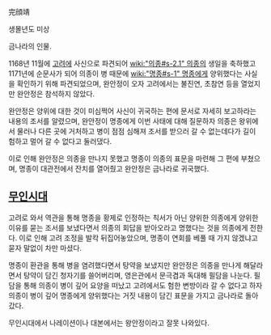 完顔靖

생몰년도 미상

금나라의 인물.

1168년 11월에 [[고려]]에 사신으로 파견되어 [[wiki:"의종#s-2.1" 의종]]의 생일을 축하했고 1171년에 순문사가 되어 의종이 병 때문에 [[wiki:"명종#s-1" 명종]]에게 양위했다는 사실을 확인하기 위해 파견되었으며, 완안정이 오자 고려에서는 불진연, 초참연 등을 열었지만 완안정은 참석하지 않았다.

완안정은 양위에 대한 것이 미심쩍어 사신이 귀국하는 편에 문서로 자세히 보고하라는 내용의 조서를 알렸으며, 완안정이 명종에게 이번 사태에 대해 질문하자 의종은 왕위에서 물러나 다른 곳에 거처하고 병이 점점 심해져 조서를 받으러 갈 수 없는데다가 길이 험하고 멀어 갈 수 없다고 둘러댔다.

이로 인해 완안정은 의종을 만나지 못했고 명종이 의종의 표문을 마련해 그 편에 부쳤으며, 명종이 대관전에서 잔치를 열어줬고 완안정은 금나라로 귀국했다.

== [[무인시대]] ==
고려로 와서 역관을 통해 명종을 황제로 인정하는 칙서가 아닌 양위한 의종에게 양위한 이유를 묻는 조서를 보냈다면서 의종의 회답을 받아오라고 명했다는 것을 의종에게 전한다. 이로 인해 고려 조정을 발칵 뒤집어놓았으며, 명종이 연회를 베풀 때 가지 않겠냐고 묻자 말없이 차만 마셨다.

명종이 환관을 통해 병을 염려했다면서 탕약을 보냈지만 완안정은 의종을 만나게 해달라면서 탕약이 담긴 청자기를 쓸어버리며, 영은관에서 문극겸과 독대해 필담을 나눈다. 필담을 통해 의종이 병이 깊어 요양을 떠났고 고려에서도 험한 변방이라 갈 수 없다고 하자 의종이 병이 깊어 명종에게 양위했다는 거짓 내용이 담긴 표문을 가지고 금나라로 돌아갔다.

무인시대에서 나레이션이나 대본에서는 왕안정이라고 잘못 나와있다.
